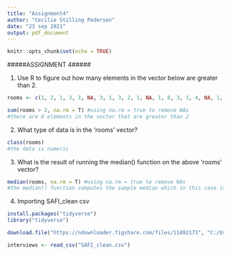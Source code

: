 ---
title: "Assignment4"
author: "Cecilie Stilling Pedersen"
date: "23 sep 2021"
output: pdf_document
---

```{r setup, include=FALSE}
knitr::opts_chunk$set(echo = TRUE)
```

#####ASSIGNMENT 4#####

1) Use R to figure out how many elements in the vector below are greater than 2.
```{r}
rooms <- c(1, 2, 1, 3, 1, NA, 3, 1, 3, 2, 1, NA, 1, 8, 3, 1, 4, NA, 1, 3, 1, 2, 1, 7, 1, NA)

sum(rooms > 2, na.rm = T) #using na.rm = true to remove NAs
#there are 8 elements in the vector that are greater than 2

```

2) What type of data is in the 'rooms' vector?

```{r}
class(rooms)
#the data is numeric
```

3) What is the result of running the median() function on the above 'rooms' vector?

```{r}
median(rooms, na.rm = T) #using na.rm = true to remove NAs
#the median() function computes the sample median which in this case is 1.5

```
4. Importing SAFI_clean csv

```{r}
install.packages("tidyverse")
library("tidyverse")

download.file("https://ndownloader.figshare.com/files/11492171", "C:/Users/cecil/OneDrive/AU/Cultural Data Science/W4/Assignment 4/au580204_stilling_cecilie/SAFI_clean.csv")

interviews <- read_csv("SAFI_clean.csv")
```




